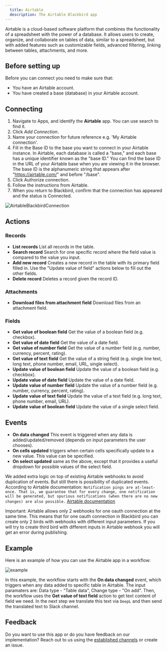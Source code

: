 ```yaml
---
  title: Airtable
  description: The Airtable Blackbird app
---
```


<LinkCard title="View on Github" target="_blank" href="https://github.com/bb-io/Airtable" icon="github" />

Airtable is a cloud-based software platform that combines the functionality of a spreadsheet with the power of a database. It allows users to create, organize, and collaborate on tables of data, similar to a spreadsheet, but with added features such as customizable fields, advanced filtering, linking between tables, attachments, and more.

## Before setting up

Before you can connect you need to make sure that:

- You have an Airtable account.
- You have created a base (database) in your Airtable account.

## Connecting

1. Navigate to Apps, and identify the **Airtable** app. You can use search to find it.
2. Click _Add Connection_.
3. Name your connection for future reference e.g. 'My Airtable connection'.
4. Fill in the Base ID to the base you want to connect in your Airtable instance. In Airtable, each database is called a "base," and each base has a unique identifier known as the "base ID." You can find the base ID in the URL of your Airtable base when you are viewing it in the browser. The base ID is the alphanumeric string that appears after "https://airtable.com/" and before "/base".
5. Click Authorize connection.
6. Follow the instructions from Airtable.
7. When you return to Blackbird, confirm that the connection has appeared and the status is Connected.

![AirtableBlackbirdConnection](https://raw.githubusercontent.com/bb-io/Airtable/main/image/README/AirtableBlackbirdConnection.png)

## Actions

### Records

- **List records** List all records in the table.
- **Search record** Search for one specific record where the field value is compared to the value you input.
- **Add new record** Creates a new record in the table with its primary field filled in. Use the "Update value of field" actions below to fill out the other fields.
- **Delete record** Deletes a record given the record ID.

### Attachments

- **Download files from attachment field** Download files from an attachment field.

### Fields

- **Get value of boolean field** Get the value of a boolean field (e.g. checkbox).
- **Get value of date field** Get the value of a date field.
- **Get value of number field** Get the value of a number field (e.g. number, currency, percent, rating).
- **Get value of text field** Get the value of a string field (e.g. single line text, long text, phone number, email, URL, single select).
- **Update value of boolean field** Update the value of a boolean field (e.g. checkbox).
- **Update value of date field** Update the value of a date field.
- **Update value of number field** Update the value of a number field (e.g. number, currency, percent, rating).
- **Update value of text field** Update the value of a text field (e.g. long text, phone number, email, URL).
- **Update value of boolean field** Update the value of a single select field.

## Events

- **On data changed** This event is triggered when any data is added/updated/removed (depends on input parameters the user chooses).
- **On cells updated** triggers when certain cells specifically update to a new value. This value can be specified.
- **On select updated** same as the above, except that it provides a useful dropdown for possible values of the select field.

We added extra logic on top of existing Airtable webhooks to avoid duplication of events. But still there is possibility of duplicated events.
According to Airtable documentation: 
`Notification pings are at-least-once. That is, we guarantee that for every change, one notification will be generated, but spurious notifications (when there are no new changes) are also possible.`
[Airtable documentation](https://airtable.com/developers/web/api/webhooks-overview)

Important: Airtable allows only 2 webhooks for one oauth connection at the same time. This means that for one oauth connection in Blackbird you can create only 2 birds with webhooks with different input parameters. If you will try to create third bird with different inputs in Airtable webhook you will get an error during publishing. 

## Example 

Here is an example of how you can use the Airtable app in a workflow:

![example](https://raw.githubusercontent.com/bb-io/Airtable/main/image/README/example.png)

In this example, the workflow starts with the **On data changed** event, which triggers when any data added to specific table in Airtable. The input paramaters are: Data type - "Table data", Change type - "On add". Then, the workflow uses the **Get value of text field** action to get text content of field we need. In the next step we translate this text via `DeepL` and then send the translated text to Slack channel.

## Feedback

Do you want to use this app or do you have feedback on our implementation? Reach out to us using the [established channels](https://www.blackbird.io/) or create an issue.

